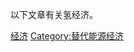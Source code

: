 {{Cat main|氢经济}}
{{Commons category|Hydrogen economy}}
{{Portal|能源}}

以下文章有关氢经济。

{{DEFAULTSORT:Hydrogen Economy}}

[[Category:氢|经济]]
[[Category:替代能源经济|Category:替代能源经济]]
